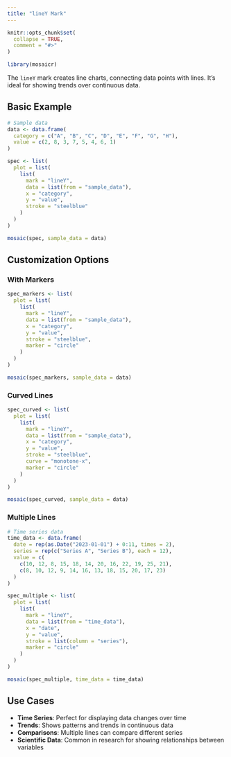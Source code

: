 ```yaml
---
title: "lineY Mark"
---
```


```r
knitr::opts_chunk$set(
  collapse = TRUE,
  comment = "#>"
)
```

```r
library(mosaicr)
```

The `lineY` mark creates line charts, connecting data points with lines. It's ideal for showing trends over continuous data.

## Basic Example

```r
# Sample data
data <- data.frame(
  category = c("A", "B", "C", "D", "E", "F", "G", "H"),
  value = c(2, 8, 3, 7, 5, 4, 6, 1)
)

spec <- list(
  plot = list(
    list(
      mark = "lineY",
      data = list(from = "sample_data"),
      x = "category",
      y = "value",
      stroke = "steelblue"
    )
  )
)

mosaic(spec, sample_data = data)
```

## Customization Options

### With Markers

```r
spec_markers <- list(
  plot = list(
    list(
      mark = "lineY",
      data = list(from = "sample_data"),
      x = "category",
      y = "value",
      stroke = "steelblue",
      marker = "circle"
    )
  )
)

mosaic(spec_markers, sample_data = data)
```

### Curved Lines

```r
spec_curved <- list(
  plot = list(
    list(
      mark = "lineY",
      data = list(from = "sample_data"),
      x = "category",
      y = "value",
      stroke = "steelblue",
      curve = "monotone-x",
      marker = "circle"
    )
  )
)

mosaic(spec_curved, sample_data = data)
```

### Multiple Lines

```r
# Time series data
time_data <- data.frame(
  date = rep(as.Date("2023-01-01") + 0:11, times = 2),
  series = rep(c("Series A", "Series B"), each = 12),
  value = c(
    c(10, 12, 8, 15, 18, 14, 20, 16, 22, 19, 25, 21),
    c(8, 10, 12, 9, 14, 16, 13, 18, 15, 20, 17, 23)
  )
)

spec_multiple <- list(
  plot = list(
    list(
      mark = "lineY",
      data = list(from = "time_data"),
      x = "date",
      y = "value",
      stroke = list(column = "series"),
      marker = "circle"
    )
  )
)

mosaic(spec_multiple, time_data = time_data)
```

## Use Cases

- **Time Series**: Perfect for displaying data changes over time
- **Trends**: Shows patterns and trends in continuous data
- **Comparisons**: Multiple lines can compare different series
- **Scientific Data**: Common in research for showing relationships between variables